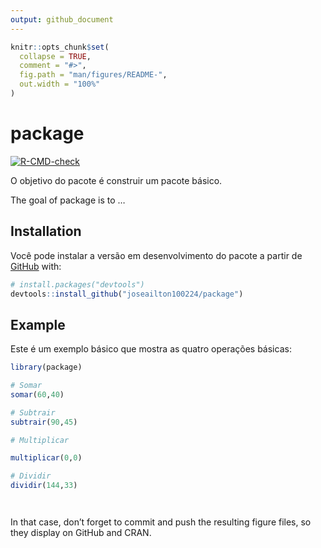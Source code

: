 ```yaml
---
output: github_document
---
```


<!-- README.md is generated from README.Rmd. Please edit that file -->

```r
knitr::opts_chunk$set(
  collapse = TRUE,
  comment = "#>",
  fig.path = "man/figures/README-",
  out.width = "100%"
)
```

# package

<!-- badges: start -->
[![R-CMD-check](https://github.com/joseailton100224/package/actions/workflows/R-CMD-check.yaml/badge.svg)](https://github.com/joseailton100224/package/actions/workflows/R-CMD-check.yaml)
<!-- badges: end -->

O objetivo do pacote é construir um pacote básico.

The goal of package is to ...

## Installation

Você pode instalar a versão em desenvolvimento do pacote a partir de
[GitHub](https://github.com/) with:

``` r
# install.packages("devtools")
devtools::install_github("joseailton100224/package")
```

## Example

Este é um exemplo básico que mostra as quatro operações básicas:

```r
library(package)

# Somar
somar(60,40)

# Subtrair
subtrair(90,45)

# Multiplicar

multiplicar(0,0)

# Dividir
dividir(144,33)




```


In that case, don't forget to commit and push the resulting figure files, so they display on GitHub and CRAN.
